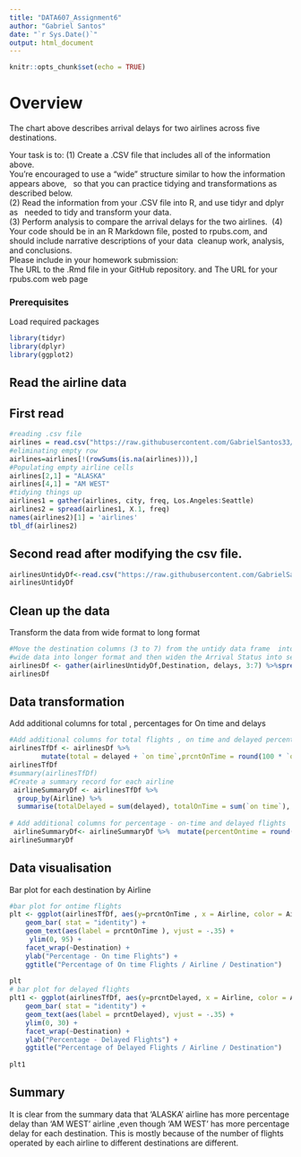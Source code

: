 ---
title: "DATA607_Assignment6"
author: "Gabriel Santos"
date: "`r Sys.Date()`"
output: html_document
---

```{r setup, include=FALSE}
knitr::opts_chunk$set(echo = TRUE)
```

# Overview

The chart above describes arrival delays for two airlines across five destinations.  \

Your task is to: 
(1) Create a .CSV file  that includes all of the information above.  \
    You’re encouraged to use a “wide” structure similar to how the information appears above, \ 
    so that you can practice tidying and transformations as described below. \
(2) Read the information from your .CSV file into R, and use tidyr and dplyr as \ 
   needed to tidy and transform your data.\   
(3) Perform analysis to compare the arrival delays for the two airlines.\ 
(4) Your code should be in an R Markdown file, posted to rpubs.com, and should include narrative descriptions of your data\     cleanup work, analysis, and conclusions.\
Please include in your homework submission: \
The URL to the .Rmd file in your GitHub repository. and 
The URL for your rpubs.com web page

### Prerequisites
Load required packages
```{r message=FALSE}
library(tidyr)
library(dplyr)
library(ggplot2)
```

## Read the airline data


## First read
```{r}
#reading .csv file
airlines = read.csv("https://raw.githubusercontent.com/GabrielSantos33/DATA607-Assignment-6/main/airlines.csv")
#eliminating empty row
airlines=airlines[!(rowSums(is.na(airlines))),]
#Populating empty airline cells
airlines[2,1] = "ALASKA"
airlines[4,1] = "AM WEST"
#tidying things up
airlines1 = gather(airlines, city, freq, Los.Angeles:Seattle)
airlines2 = spread(airlines1, X.1, freq)
names(airlines2)[1] = 'airlines'
tbl_df(airlines2)
```

## Second read after modifying the csv file.

```{r message=FALSE}
airlinesUntidyDf<-read.csv("https://raw.githubusercontent.com/GabrielSantos33/DATA607-Assignment-6/main/airlines2.csv")
airlinesUntidyDf
```


## Clean up the data

Transform the data from wide format to long format

```{r message=FALSE}
#Move the destination columns (3 to 7) from the untidy data frame  into single destination column
#wide data into longer format and then widen the Arrival Status into separate columns
airlinesDf <- gather(airlinesUntidyDf,Destination, delays, 3:7) %>%spread(2,4)
airlinesDf
```


## Data transformation

Add additional columns for total ,  percentages for On time and delays

```{r message=FALSE}
#Add additional columns for total flights , on time and delayed percentages 
airlinesTfDf <- airlinesDf %>% 
        mutate(total = delayed + `on time`,prcntOnTime = round(100 * `on time` / total, 2), prcntDelayed = round(delayed / total * 100, 2)) 
airlinesTfDf
#summary(airlinesTfDf)
#Create a summary record for each airline
 airlineSummaryDf <- airlinesTfDf %>% 
  group_by(Airline) %>% 
  summarise(totalDelayed = sum(delayed), totalOnTime = sum(`on time`), totalFlights = sum(total)) 
 
# Add additional columns for percentage - on-time and delayed flights 
 airlineSummaryDf<- airlineSummaryDf %>%  mutate(percentOntime = round(totalOnTime/totalFlights * 100, 2),percentDelayed = round(totalDelayed/totalFlights * 100, 2))
airlineSummaryDf
```


## Data visualisation
Bar plot for each destination by Airline
```{r message=FALSE}
#bar plot for ontime flights
plt <- ggplot(airlinesTfDf, aes(y=prcntOnTime , x = Airline, color = Airline, fill = Airline)) + 
    geom_bar( stat = "identity") +
    geom_text(aes(label = prcntOnTime ), vjust = -.35) +
     ylim(0, 95) +
    facet_wrap(~Destination) +
    ylab("Percentage - On time Flights") +
    ggtitle("Percentage of On time Flights / Airline / Destination")
    
plt
# bar plot for delayed flights
plt1 <- ggplot(airlinesTfDf, aes(y=prcntDelayed, x = Airline, color = Airline, fill = Airline)) + 
    geom_bar( stat = "identity") +
    geom_text(aes(label = prcntDelayed), vjust = -.35) +
    ylim(0, 30) +
    facet_wrap(~Destination) +
    ylab("Percentage - Delayed Flights") +
    ggtitle("Percentage of Delayed Flights / Airline / Destination")
    
plt1
```


## Summary

It is clear from the summary data that 'ALASKA' airline has more percentage delay than 'AM WEST' airline ,even though
'AM WEST' has more percentage delay for each destination. This is mostly because of the number of flights operated by each airline to different destinations are different. 
